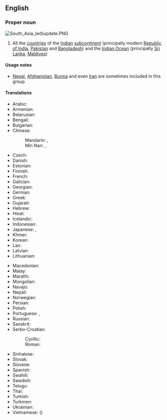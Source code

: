 ==English==

===Proper noun===
{{wikipedia}}
[[File:South Asia (ed)update.PNG|thumb]]
{{en-proper noun}}

# All the [[country|countries]] of the [[Indian]] [[subcontinent]] (principally modern [[Republic of India]], [[Pakistan]] and [[Bangladesh]]) and the [[Indian Ocean]] (principally [[Sri Lanka]], [[Maldives]])

====Usage notes====
* [[Nepal]], [[Afghanistan]], [[Burma]] and even [[Iran]] are sometimes included in this group

====Translations====
{{trans-top|South Asia}}
* Arabic: {{t|ar|جَنُوب آسِيَا|f}}
* Armenian: {{t|hy|Հարավային Ասիա}}
* Belarusian: {{t|be|Паўднёвая А́зія|f|sc=Cyrl}}
* Bengali: {{t|bn|দক্ষিণ এশিয়া|tr=dôkhin eshiẏa|sc=Beng}}
* Bulgarian: {{t|bg|Ю́жна А́зия|f|sc=Cyrl}}
* Chinese:
*: Mandarin: {{t+|cmn|南亞|sc=Hani}}, {{t+|cmn|南亚|tr=Nányà|sc=Hani}}
*: Min Nan: {{t|nan|南亞|sc=Hans}}, {{t|nan|南亚|tr=Lâm-A|sc=Hans}}
* Czech: {{t|cs|Jižní Asie|f}}
* Danish: {{t|da|Sydasien}}
* Estonian: {{t|et|Lõuna-Aasia}}
* Finnish: {{t+|fi|Etelä-Aasia}}
* French: {{t+|fr|Asie du Sud|f}}
* Galician: {{t|gl|Asia do Sur}}
* Georgian: {{t|ka|სამხრეთი აზია}}
* German: {{t+|de|Südasien|n}}
* Greek: {{t|el|Νότια Ασία|f}}
* Gujarati: {{t|gu|દક્ષિણ એશિયા|tr=dakṣiṇ eśiyā|sc=Gujr}}
* Hebrew: {{t|he|דרום אסיה|f|tr=drom asia|sc=Hebr}}
* Hindi: {{t+|hi|दक्षिण एशिया|n|tr=dakṣiṇ eśiyā}}
* Icelandic: {{t+|is|Suður-Asía|f}}
* Indonesian: {{t|id|Asia Selatan}}
* Japanese: {{t+|ja|南アジア|tr=Minami-Ajia|sc=Jpan}}, {{t|ja|南亜|tr=なんあ, Nan-A|sc=Jpan}}
* Khmer: {{t|km|អាស៊ីទក្សិណ|tr=asie teaksən|sc=Khmr}}
* Korean: {{t|ko|남아시아|tr=Nam-Asia}}
* Lao: {{t|lo|ອາຊີໃຕ້|sc=Laoo}}
* Latvian: {{t|lv|Dienvidāzija|f}}
* Lithuanian: {{t|lt|Pietų Azija|f}}
{{trans-mid}}
* Macedonian: {{t|mk|Јужна Азија|f|sc=Cyrl}}
* Malay: {{t|ms|Asia Selatan}}
* Marathi: {{t|mr|दक्षिण एशिया|n|tr=dakṣiṇ eśiyā|sc=Deva}}
* Mongolian: {{t|mn|Өмнөд Ази|sc=Cyrl}}
* Navajo: {{t|nv|Naakaii Dootłʼizhí Dabikéyah}}
* Nepali: {{t+|ne|दक्षिण एशिया|n|tr=dakṣiṇ eśiyā|sc=Deva}}
* Norwegian: {{t|no|Sør-Asia}}
* Persian: {{t|fa|آسیای جنوبی|tr=âsiyâ-ye jonubi|sc=fa-Arab}}
* Polish: {{t|pl|Azja Południowa|f}}
* Portuguese: {{t|pt|Ásia do Sul|f}}, {{t|pt|Ásia Meridional|f}}
* Russian: {{t|ru|Ю́жная А́зия|f}}
* Sanskrit: {{t|sa|दक्षिण एशिया|n|tr=dakṣiṇ eśiyā}}
* Serbo-Croatian:
*: Cyrillic: {{t|sh|Јужна Азија|f}}
*: Roman: {{t|sh|Južna Azija|f}}
* Sinhalese: {{t|si|දකුණු ආසියාව|sc=Sinh}}
* Slovak: {{t|sk|Južná Ázia|f}}
* Slovene: {{t|sl|Južna Azija|f}}
* Spanish: {{t|es|Asia del Sur|m}}
* Swahili: {{t|sw|Asia ya Kusini}}
* Swedish: {{t|sv|Sydasien}}
* Telugu: {{t|te|దక్షిణ ఆసియా}}
* Thai: {{t|th|เอเชียใต้|tr=aychia dtâi}}
* Turkish: {{t+|tr|Güney Asya}}
* Turkmen: {{t|tk|Günorta Aziýa}}
* Ukrainian: {{t|uk|Півде́нна А́зія|f|tr=Pivdénna Ázija|sc=Cyrl}}
* Vietnamese: {{t|vi|Nam Á}} ({{t|vi|南亞}})
{{trans-bottom}}